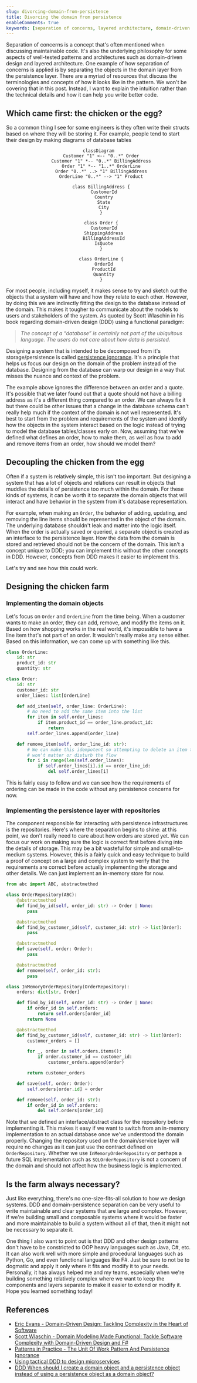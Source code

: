 ---
slug: divorcing-domain-from-persistence
title: Divorcing the domain from persistence
enableComments: true
keywords: [separation of concerns, layered architecture, domain-driven design]
---

Separation of concerns is a concept that's often mentioned when discussing maintainable code. It's also the underlying philosophy for some aspects of well-tested patterns and architectures such as domain-driven design and layered architecture. One example of how separation of concerns is applied is by separating the objects in the domain layer from the persistence layer. There are a myriad of resources that discuss the terminologies and concepts of how it looks like in the pattern. We won't be covering that in this post. Instead, I want to explain the intuition rather than the technical details and how it can help you write better code.

<!--truncate-->

## Which came first: the chicken or the egg?

So a common thing I see for some engineers is they often write their structs based on where they will be storing it. For example, people tend to start their design by making diagrams of database tables

<center>

```mermaid
classDiagram
  Customer "1" <-- "0..*" Order
  Customer "1" *-- "0..*" BillingAddress
  Order "1" *-- "1..*" OrderLine
  Order "0..*" ..> "1" BillingAddress
  OrderLine "0..*" --> "1" Product

  class BillingAddress {
    CustomerId
    Country
    State
    City
  }

  class Order {
    CustomerId
    ShippingAddress
    BillingAddressId
    IsQuote
  }

  class OrderLine {
    OrderId
    ProductId
    Quantity
  }
```

</center>

For most people, including myself, it makes sense to try and sketch out the objects that a system will have and how they relate to each other. However, by doing this we are indirectly fitting the design to the database instead of the domain. This makes it tougher to communicate about the models to users and stakeholders of the system. As quoted by Scott Wlaschin in his book regarding domain-driven design (DDD) using a functional paradigm:

> _The concept of a “database” is certainly not part of the ubiquitous language. The users do not care about how data is persisted._

Designing a system that is intended to be decomposed from it's storage/persistence is called [persistence ignorance](https://learn.microsoft.com/en-us/archive/msdn-magazine/2009/june/the-unit-of-work-pattern-and-persistence-ignorance). It's a principle that helps us focus our design on the domain of the problem instead of the database. Designing from the database can warp our design in a way that misses the nuance and context of the problem.

The example above ignores the difference between an order and a quote. It's possible that we later found out that a quote should not have a billing address as it's a different thing compared to an order. We can always fix it but there could be other issues that a change in the database schema can't really help much if the context of the domain is not well represented. It's best to start from the problem and requirements of the system and identify how the objects in the system interact based on the logic instead of trying to model the database tables/classes early on. Now, assuming that we've defined what defines an order, how to make them, as well as how to add and remove items from an order, how should we model them?

## Decoupling the chicken from the egg

Often if a system is relatively simple, this isn't too important. But designing a system that has a lot of objects and relations can result in objects that muddles the details of persistence too much within the domain. For these kinds of systems, it can be worth it to separate the domain objects that will interact and have behavior in the system from it's database representation.

For example, when making an `Order`, the behavior of adding, updating, and removing the line items should be represented in the object of the domain. The underlying database shouldn't leak and matter into the logic itself. When the order is actually saved or queried, a separate object is created as an interface to the persistence layer. How the data from the domain is stored and retrieved should not be the concern of the domain. This isn't a concept unique to DDD; you can implement this without the other concepts in DDD. However, concepts from DDD makes it easier to implement this.

Let's try and see how this could work.

## Designing the chicken farm

### Implementing the domain objects

Let's focus on `Order` and `OrderLine` from the time being. When a customer wants to make an order, they can add, remove, and modify the items on it. Based on how shopping works in the real world, it's impossible to have a line item that's not part of an order. It wouldn't really make any sense either. Based on this information, we can come up with something like this.

```python
class OrderLine:
    id: str
    product_id: str
    quantity: str

class Order:
    id: str
    customer_id: str
    order_lines: list[OrderLine]

    def add_item(self, order_line: OrderLine):
        # No need to add the same item into the list
        for item in self.order_lines:
            if item.product_id == order_line.product_id:
                return
        self.order_lines.append(order_line)

    def remove_item(self, order_line_id: str):
        # We can make this idempotent so attempting to delete an item that doesn't exist
        # won't matter or disturb the flow
        for i in range(len(self.order_lines):
            if self.order_lines[i].id == order_line_id:
                del self.order_lines[i]
```

This is fairly easy to follow and we can see how the requirements of ordering can be made in the code without any persistence concerns for now.

### Implementing the persistence layer with repositories

The component responsible for interacting with persistence infrastructures is the repositories. Here's where the separation begins to shine: at this point, we don't really need to care about how orders are stored yet. We can focus our work on making sure the logic is correct first before diving into the details of storage. This may be a bit wasteful for simple and small-to-medium systems. However, this is a fairly quick and easy technique to build a proof of concept on a large and complex system to verify that the requirements are correct before actually implementing the storage and other details. We can just implement an in-memory store for now.

```python
from abc import ABC, abstractmethod

class OrderRepository(ABC):
    @abstractmethod
    def find_by_id(self, order_id: str) -> Order | None:
        pass

    @abstractmethod
    def find_by_customer_id(self, customer_id: str) -> list[Order]:
        pass

    @abstractmethod
    def save(self, order: Order):
        pass

    @abstractmethod
    def remove(self, order_id: str):
        pass

class InMemoryOrderRepository(OrderRepository):
    orders: dict[str, Order]

    def find_by_id(self, order_id: str) -> Order | None:
        if order_id in self.orders:
            return self.orders[order_id]
        return None

    @abstractmethod
    def find_by_customer_id(self, customer_id: str) -> list[Order]:
        customer_orders = []

        for _, order in self.orders.items():
            if order.customer_id == customer_id:
                customer_orders.append(order)

        return customer_orders

    def save(self, order: Order):
        self.orders[order.id] = order

    def remove(self, order_id: str):
        if order_id in self.orders:
            del self.orders[order_id]    
```

Note that we defined an interface/abstract class for the repository before implementing it. This makes it easy if we want to switch from an in-memory implementation to an actual database once we've understood the domain properly. Changing the repository used on the domain/service layer will require no changes as it can just use the contract defined on `OrderRepository`. Whether we use `InMemoryOrderRepository` or perhaps a future SQL implementation such as `SQLOrderRepository` is not a concern of the domain and should not affect how the business logic is implemented.

## Is the farm always necessary?

Just like everything, there's no one-size-fits-all solution to how we design systems. DDD and domain-persistence separation can be very useful to write maintainable and clear systems that are large and complex. However, if we're building small and composable systems where it would be faster and more maintainable to build a system without all of that, then it might not be necessary to separate it. 

One thing I also want to point out is that DDD and other design patterns don't have to be constricted to OOP heavy languages such as Java, C#, etc. It can also work well with more simple and procedural languages such as Python, Go, and even functional languages like F#. Just be sure to not be to dogmatic and apply it only where it fits and modify it to your needs. Personally, it has always helped me and my teams, especially when we're building something relatively complex where we want to keep the components and layers separate to make it easier to extend or modify it. Hope you learned something today!

## References

- [Eric Evans - Domain-Driven Design: Tackling Complexity in the Heart of Software](https://www.oreilly.com/library/view/domain-driven-design-tackling/0321125215/)
- [Scott Wlaschin - Domain Modeling Made Functional: Tackle Software Complexity with Domain-Driven Design and F#](https://www.oreilly.com/library/view/domain-modeling-made/9781680505481/)
- [Patterns in Practice - The Unit Of Work Pattern And Persistence Ignorance](https://learn.microsoft.com/en-us/archive/msdn-magazine/2009/june/the-unit-of-work-pattern-and-persistence-ignorance)
- [Using tactical DDD to design microservices](https://learn.microsoft.com/en-us/azure/architecture/microservices/model/tactical-ddd)
- [DDD When should I create a domain object and a persistence object instead of using a persistence object as a domain object?](https://stackoverflow.com/questions/33268944/ddd-when-should-i-create-a-domain-object-and-a-persistence-object-instead-of-usi)